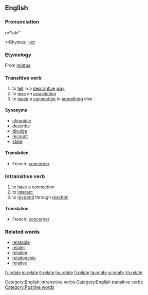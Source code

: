 ==English==

===Pronunciation===
re*late"
*:Rhymes: [[Rhymes:English:-eɪt|-eɪt]]

===Etymology===
From {{L.}} ''[[relatus]]''.

===Transitive verb===
{{en-verb|relat|ing}}
# to [[tell]] in a [[descriptive]] [[way]]
# to [[give]] an [[association]]
# to [[make]] a [[connection]] to [[something]] else

====Synonyms====
* [[chronicle]]
* [[describe]]
* [[divulge]]
* [[recount]]
* [[state]]

====Translation====
*French: [[concerner]]

===Intransitive verb===
{{en-verb|relat|ing}}
# to [[have]] a connection
# to [[interact]]
# to [[respond]] through [[reaction]]

====Translation====
*French: [[concerner]]

===Related words===
* [[relatable]]
* [[relater]]
* [[relation]]
* [[relationship]]
* [[relative]]

[[Category:English intransitive verbs]]
[[Category:English transitive verbs]]

[[Category:Positive words]]

[[fr:relate]]
[[io:relate]]
[[it:relate]]
[[hu:relate]]
[[fi:relate]]
[[ta:relate]]
[[vi:relate]]
[[zh:relate]]